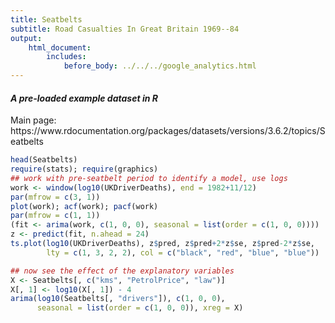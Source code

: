 ```yaml
---
title: Seatbelts
subtitle: Road Casualties In Great Britain 1969--84
output:
    html_document:
        includes:
            before_body: ../../../google_analytics.html
---
```


#### *A pre-loaded example dataset in R*
Main page: https://www.rdocumentation.org/packages/datasets/versions/3.6.2/topics/Seatbelts

```r
head(Seatbelts)
require(stats); require(graphics)
## work with pre-seatbelt period to identify a model, use logs
work <- window(log10(UKDriverDeaths), end = 1982+11/12)
par(mfrow = c(3, 1))
plot(work); acf(work); pacf(work)
par(mfrow = c(1, 1))
(fit <- arima(work, c(1, 0, 0), seasonal = list(order = c(1, 0, 0))))
z <- predict(fit, n.ahead = 24)
ts.plot(log10(UKDriverDeaths), z$pred, z$pred+2*z$se, z$pred-2*z$se,
        lty = c(1, 3, 2, 2), col = c("black", "red", "blue", "blue"))

## now see the effect of the explanatory variables
X <- Seatbelts[, c("kms", "PetrolPrice", "law")]
X[, 1] <- log10(X[, 1]) - 4
arima(log10(Seatbelts[, "drivers"]), c(1, 0, 0),
      seasonal = list(order = c(1, 0, 0)), xreg = X)
```
